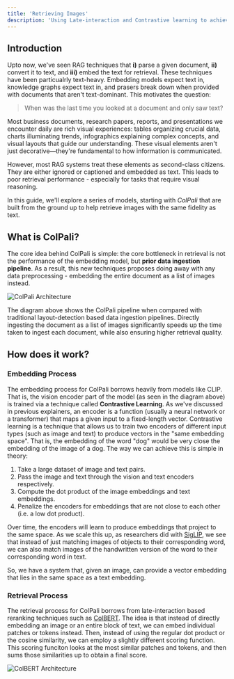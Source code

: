 ```yaml
---
title: 'Retrieving Images'
description: 'Using Late-interaction and Contrastive learning to achieve state-of-the-art performance in visual retrieval'
---
```


## Introduction

Upto now, we've seen RAG techniques that **i)** parse a given document, **ii)** convert it to text, and **iii)** embed the text for retrieval. These techniques have been particualrly text-heavy. Embedding models expect text in, knowledge graphs expect text in, and prasers break down when provided with documents that aren't text-dominant. This motivates the question:

> When was the last time you looked at a document and only saw text?

Most business documents, research papers, reports, and presentations we encounter daily are rich visual experiences: tables organizing crucial data, charts illuminating trends, infographics explaining complex concepts, and visual layouts that guide our understanding. These visual elements aren't just decorative—they're fundamental to how information is communicated. 

However, most RAG systems treat these elements as second-class citizens. They are either ignored or captioned and embedded as text. This leads to poor retrieval performance - especially for tasks that require visual reasoning.

In this guide, we'll explore a series of models, starting with *ColPali* that are built from the ground up to help retrieve images with the same fidelity as text. 

## What is ColPali?

The core idea behind ColPali is simple: the core bottleneck in retrieval is not the performance of the embedding model, but **prior data ingestion pipeline**. As a result, this new techniques proposes doing away with any data preprocessing - embedding the entire document as a list of images instead.  

![ColPali Architecture](/assets/colpali.png)

The diagram above shows the ColPali pipeline when compared with traditional layout-detection based data ingestion pipelines. Directly ingesting the document as a list of images significantly speeds up the time taken to ingest each document, while also ensuring higher retrieval quality.

## How does it work?

### Embedding Process
The embedding process for ColPali borrows heavily from models like CLIP.  That is, the vision encoder part of the model (as seen in the diagram above) is trained via a technique called **Contrastive Learning**. As we've discussed in previous explainers, an encoder is a function (usually a neural network or a transformer) that maps a given input to a fixed-length vector. Contrastive learning is a technique that allows us to train two encoders of different input types (such as image and text) to produce vectors in the "same embedding space". That is, the embedding of the word "dog" would be very close the embedding of the image of a dog. The way we can achieve this is simple in theory:

1) Take a large dataset of image and text pairs. 
2) Pass the image and text through the vision and text encoders respectively.
3) Compute the dot product of the image embeddings and text embeddings.
4) Penalize the encoders for embeddings that are not close to each other (i.e. a low dot product).

Over time, the encoders will learn to produce embeddings that project to the same space. As we scale this up, as researchers did with [SigLIP](https://arxiv.org/abs/2303.15343), we see that instead of just matching images of objects to their corresponding word, we can also match images of the handwritten version of the word to their corresponding word in text.

So, we have a system that, given an image, can provide a vector embedding that lies in the same space as a text embedding.


### Retrieval Process

The retrieval process for ColPali borrows from late-interaction based reranking techniques such as [ColBERT](https://arxiv.org/abs/2004.12832). The idea is that instead of directly embedding an image or an entire block of text, we can embed individual patches or tokens instead. Then, instead of using the regular dot product or the cosine similarity, we can employ a slightly different scoring function. This scoring funciton looks at the most similar patches and tokens, and then sums those similarities up to obtain a final score.

![ColBERT Architecture](/assets/colbert.png)











